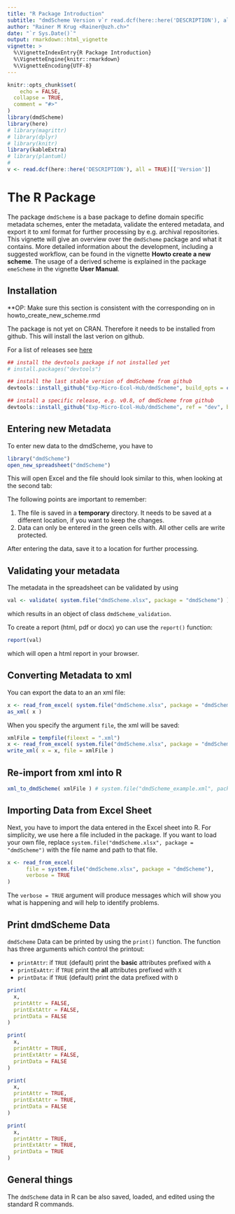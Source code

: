 ```yaml
---
title: "R Package Introduction"
subtitle: "dmdScheme Version v`r read.dcf(here::here('DESCRIPTION'), all = TRUE)[['Version']]`"
author: "Rainer M Krug <Rainer@uzh.ch>"
date: "`r Sys.Date()`"
output: rmarkdown::html_vignette
vignette: >
  %\VignetteIndexEntry{R Package Introduction}
  %\VignetteEngine{knitr::rmarkdown}
  %\VignetteEncoding{UTF-8}
---
```


```r
knitr::opts_chunk$set(
	echo = FALSE,
  collapse = TRUE,
  comment = "#>"
)
library(dmdScheme)
library(here)
# library(magrittr)
# library(dplyr)
# library(knitr)
library(kableExtra)
# library(plantuml)
#
v <- read.dcf(here::here('DESCRIPTION'), all = TRUE)[['Version']]
```

# The R Package

The package `dmdScheme` is a base package to define domain specific metadata schemes, enter the metadata, validate the entered metadata, and export it to xml format for further processing by e.g. archival repositories. This vignette will give an overview over the `dmdScheme` package and what it contains. More detailed information about the development, including a suggested workflow, can be found in the vignette **Howto create a new scheme**. The usage of a derived scheme is explained in the package `emeScheme` in the vignette **User Manual**.

## Installation

**OP: Make sure this section is consistent with the corresponding on in  howto_create_new_scheme.rmd

The package is not yet on CRAN. Therefore it needs to be installed from github. This will install the last verion on github.

For a list of releases see [here](https://github.com/rkrug/dmdScheme/releases)

```r
## install the devtools package if not installed yet
# install.packages("devtools")

## install the last stable version of dmdScheme from github
devtools::install_github("Exp-Micro-Ecol-Hub/dmdScheme", build_opts = c("--no-resave-data"))

## install a specific release, e.g. v0.8, of dmdScheme from github
devtools::install_github("Exp-Micro-Ecol-Hub/dmdScheme", ref = "dev", build_opts = c("--no-resave-data"))
```


## Entering new Metadata

To enter new data to the dmdScheme, you have to

```r
library("dmdScheme")
open_new_spreadsheet("dmdScheme")
```

This will open Excel and the file should look similar to this, when looking at the second tab:

<!-- ![](./figs/enter_new_data.png) -->

The following points are important to remember:

1) The file is saved in a **temporary** directory. It needs to be saved at a different location, if you want to keep the changes.
2) Data can only be entered in the green cells with. All other cells are write protected.

After entering the data, save it to a location for further processing.


## Validating your metadata

The metadata in the spreadsheet can be validated by using

```r
val <- validate( system.file("dmdScheme.xlsx", package = "dmdScheme") )
```

which results in an object of class `dmdScheme_validation`.

To create a report (html, pdf or docx) yo can use the `report()` function:

```r
report(val)
```

which will open a html report in your browser.

## Converting Metadata to xml

You can export the data to an an xml file:

```r
x <- read_from_excel( system.file("dmdScheme.xlsx", package = "dmdScheme"))
as_xml( x )
```

When you specify the argument `file`, the xml will be saved:

```r
xmlFile = tempfile(fileext = ".xml")
x <- read_from_excel( system.file("dmdScheme.xlsx", package = "dmdScheme"))
write_xml( x = x, file = xmlFile )
```

## Re-import from xml into R

```r
xml_to_dmdScheme( xmlFile ) # system.file("dmdScheme_example.xml", package = "dmdScheme") )
```

## Importing Data from Excel Sheet

Next, you have to import the data entered in the Excel sheet into R. For simplicity, we use here a file included in the package. If you want to load your own file, replace `system.file("dmdScheme.xlsx", package = "dmdScheme")` with the file name and path to that file.

```r
x <- read_from_excel(
      file = system.file("dmdScheme.xlsx", package = "dmdScheme"),
      verbose = TRUE
)
```

The `verbose = TRUE` argument will produce messages which will show you what is happening and will help to identify problems.

## Print dmdScheme Data

`dmdScheme` Data can be printed by using the `print()` function. The function has three arguments which control the printout:

* `printAttr`: if `TRUE` (default) print the **basic** attributes prefixed with `A   `
* `printExAttr`: if `TRUE` print the **all** attributes prefixed with `X   `
* `printData`: if `TRUE` (default) print the data prefixed with `D   `

```r
print(
  x,
  printAttr = FALSE,
  printExtAttr = FALSE,
  printData = FALSE
)
```

```r
print(
  x,
  printAttr = TRUE,
  printExtAttr = FALSE,
  printData = FALSE
)
```

```r
print(
  x,
  printAttr = TRUE,
  printExtAttr = TRUE,
  printData = FALSE
)
```

```r
print(
  x,
  printAttr = TRUE,
  printExtAttr = TRUE,
  printData = TRUE
)
```


## General things

The `dmdScheme` data in R can be also saved, loaded, and edited using the standard R commands.
